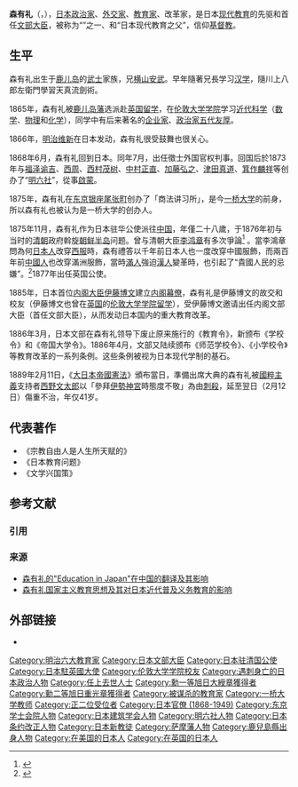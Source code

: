 {{Infobox Officeholder
| honorific-prefix=子爵
| name =森有礼
| image =Mori Arinori, 1871.jpg
| caption       = 

|office = [[文部大臣_(日本)|文部大臣]]
|term_start = 1885年12月22日
|term_end = 1889年2月12日 
|monarch = 
|predecessor = [[大木喬任|大木喬任]]{{small|（文部卿）}}
|successor = [[大山巖|大山巖]]{{small|（臨時兼任）}}

|office1 = [[日本駐英國大使館|大日本帝國駐英國全權公使]]
|term_start1 = 1879年
|term_end1 = 1884年
|monarch1 = 
|predecessor1 = {{link-ja|上野景範|上野景範}}
|successor1 = {{link-ja|河瀨真孝|河瀬真孝}}

|office2 = [[日本駐華大使館|大日本帝國駐清國全權公使]]
|term_start2 = 1875年
|term_end2 = 1878年
|monarch2 = 
|predecessor2 = [[柳原前光|柳原前光]]
|successor2 = [[宍戶璣|宍戶璣]]

|office3 = [[日本駐美國大使館|大日本帝國駐美國臨時公使]]
|term_start3 = 1870年
|term_end3 = 1873年<br>{{small|1872年以前先後為少辨務使、中辨務使}}
|monarch3 = 
|predecessor3 = {{small|新職位}}
|successor3 = {{link-ja|上野景範|上野景範}}{{small|（辨理公使）}}
|birth_date  = {{Birth date|1847|08|23}}
|birth_place = {{JAP}}[[薩摩国|薩摩国]][[鹿兒島郡|鹿兒島郡]][[鹿兒島城|鹿兒島城]]下春日小路町（今[[鹿兒島縣|鹿兒島縣]][[鹿兒島市|鹿兒島市]][[春日町_(鹿兒島市)|春日町]]）
|death_date  = {{Death date and age|1889|02|12|1847|04|23}} 
|death_place = {{JAP}}[[東京府|東京府]][[東京市|東京市]][[麹町区|麹町区]]（今[[東京都|東京都]][[千代田区|千代田区]]）
|alma_mater  = [[伦敦大学学院|伦敦大学学院]]
|occupation  = 外交家、教育家、政治家、改革家
|nationality =
}} 
'''森有礼'''（{{jpn|j=森 有礼|hg=もり ありのり|rm=Mori Arinori|kyu=森 有禮}}，{{bd|1847年|8月23日|1889年|2月12日|catIdx=Mori}}），[[日本|日本]][[政治家|政治家]]、[[外交家|外交家]]、[[教育家|教育家]]、改革家，是日本[[现代教育|现代教育]]的先驱和首任[[文部科學省|文部大臣]]，被称为“{{link-ja|明治六大教育家|明治六大教育家}}”之一、和“日本现代教育之父”，信仰[[基督教|基督教]]。

==生平==
森有礼出生于[[鹿兒島縣|鹿儿岛]]的[[武士|武士]]家族，兄[[横山安武|横山安武]]。早年隨著兄長学习[[汉学|汉学]]，隨川上八郎左衛門學習天真流劍術{{r|林}}。

1865年，森有礼被[[鹿儿岛藩|鹿儿岛藩]]选派赴[[英国|英国]][[留学|留学]]，在[[伦敦大学学院|伦敦大学学院]]学习[[近代|近代]][[科学|科学]]（[[数学|数学]]、[[物理|物理]]和[[化学|化学]]），同学中有后来著名的[[企业家|企业家]]、[[政治家|政治家]][[五代友厚|五代友厚]]。

1866年，[[明治维新|明治维新]]在日本发动，森有礼很受鼓舞也很关心。

1868年6月，森有礼回到日本。同年7月，出任徵士外国官权判事。回国后於1873年与[[福泽谕吉|福泽谕吉]]、[[西周_(启蒙家)|西周]]、[[西村茂树|西村茂树]]、[[中村正直|中村正直]]、[[加藤弘之|加藤弘之]]、[[津田真道|津田真道]]、[[箕作麟祥|箕作麟祥]]等创办了“[[明六社|明六社]]”，從事[[啟蒙|啟蒙]]{{r|林}}。

1875年，森有礼在[[东京|东京]][[银座|银座]][[尾张町|尾张町]]创办了「商法讲习所」，是今[[一桥大学|一桥大学]]的前身，所以森有礼也被认为是一桥大学的创办人。

1875年11月，森有礼作为日本驻华公使派往[[中国|中国]]，年僅二十八歲，于1876年初与当时的[[清朝|清朝]]政府斡旋[[朝鲜半岛|朝鲜半岛]]问题。曾与清朝大臣[[李鸿章|李鸿章]]有多次爭論<ref name="李鸿章—朝鲜">{{cite web |url=http://www.quanxue.cn/LS_Qing3/LHZ/LHZ25.html |title=“能柔朝鲜而不能折日本” |publisher=劝学网 |accessdate=2011-01-10 |language=zh |archive-date=2011-10-19 |archive-url=https://web.archive.org/web/20111019022524/http://quanxue.cn/LS_Qing3/LHZ/LHZ25.html |dead-url=no }}</ref> 。當李鴻章問為何[[日本人|日本人]]改穿[[西服|西服]]時，森有禮答以千年前日本人也一度改穿中國服飾，而兩百年前[[中國人|中國人]]也改穿滿洲服飾，當時[[滿人|滿人]]強迫[[漢人|漢人]]變革時，也引起了“貴國人民的忌嫌”。<ref>{{Cite web |url=https://new.qq.com/omn/20180730/20180730A07LPX.html |title=你可知耻？李鸿章舌战日本驻清公使 |accessdate=2019-06-08 |archive-date=2019-06-08 |archive-url=https://web.archive.org/web/20190608234011/https://new.qq.com/omn/20180730/20180730A07LPX.html |dead-url=no }}</ref>1877年出任英国公使。

1885年，日本首位[[內閣總理大臣|内阁大臣]][[伊藤博文|伊藤博文]]建立[[内阁|内阁]][[幕僚|幕僚]]，森有礼是伊藤博文的故交和校友（伊藤博文也曾在[[英国|英国]]的[[伦敦大学学院|伦敦大学学院]][[留学|留学]]），受伊藤博文邀请出任内阁文部大臣（首任文部大臣），从而发动日本国内的重大教育改革。

1886年3月，日本文部在森有礼领导下废止原来施行的《教育令》，新颁布《学校令》和《帝国大学令》。1886年4月，文部又陆续颁布《师范学校令》、《小学校令》等教育改革的一系列条例。这些条例被视为日本现代学制的基石。

1889年2月11日，《[[大日本帝國憲法|大日本帝國憲法]]》頒布當日，準備出席大典的森有礼被[[國粹主義|國粹主義]]支持者[[西野文太郎|西野文太郎]]以「參拜[[伊勢神宮|伊勢神宮]]時態度不敬」為由[[刺殺|刺殺]]，延至翌日（2月12日）傷重不治，年仅41岁。

==代表著作==
*《宗教自由人是人生所天赋的》
*《日本教育问题》
*《文学兴国策》

== 参考文献 ==
=== 引用 ===
{{Reflist|30em|refs=
<ref name="林">{{cite book |author= 林丁國 |title=《觀念、組織與實踐: 日治時期臺灣體育運動之發展》 |ISBN = 978-986-6078-11-8 |page = 91 |date=2012年2月}}</ref>
}}

=== 来源 ===
{{refbegin}}
*[http://d.wanfangdata.com.cn/Periodical_guizdxxb-shkxb200102010.aspx 森有礼的"Education in Japan"在中国的翻译及其影响]
*[http://www.cqvip.com/qk/82790x/201001/32754858.html 森有礼国家主义教育思想及其对日本近代普及义务教育的影响]
{{refend}}

== 外部链接 ==
* {{Commons category-inline|Mori_Arinori}}

{{Start box}}
{{s-reg|other}}
{{s-new|敘爵}}
{{s-title|森（有禮）家子爵<br>（第一代）|1887年－1889年}}
{{s-after|{{link-ja|森清 (子爵)|森清 (子爵)|森清}}}}
{{End box}}

{{明治六大教育家}}
{{文部科學大臣}}
{{日本駐華大使||大清國公使}}
{{日本駐英國大使}}

{{Authority control}}

{{DEFAULTSORT:Mori Arinori}}
[[Category:明治六大教育家|Category:明治六大教育家]]
[[Category:日本文部大臣|Category:日本文部大臣]]
[[Category:日本驻清国公使|Category:日本驻清国公使]]
[[Category:日本駐英國大使|Category:日本駐英國大使]]
[[Category:伦敦大学学院校友|Category:伦敦大学学院校友]]
[[Category:遇刺身亡的日本政治人物|Category:遇刺身亡的日本政治人物]]
[[Category:任上去世人士|Category:任上去世人士]]
[[Category:勳一等旭日大綬章獲得者|Category:勳一等旭日大綬章獲得者]]
[[Category:勳二等旭日重光章獲得者|Category:勳二等旭日重光章獲得者]]
[[Category:被谋杀的教育家|Category:被谋杀的教育家]]
[[Category:一桥大学教师|Category:一桥大学教师]]
[[Category:正二位受位者|Category:正二位受位者]]
[[Category:日本官僚_(1868-1949)|Category:日本官僚 (1868-1949)]]
[[Category:东京学士会院人物|Category:东京学士会院人物]]
[[Category:日本建筑学会人物|Category:日本建筑学会人物]]
[[Category:明六社人物|Category:明六社人物]]
[[Category:日本条约改正人物|Category:日本条约改正人物]]
[[Category:日本新教徒|Category:日本新教徒]]
[[Category:萨摩藩人物|Category:萨摩藩人物]]
[[Category:鹿兒島縣出身人物|Category:鹿兒島縣出身人物]]
[[Category:在美国的日本人|Category:在美国的日本人]]
[[Category:在英国的日本人|Category:在英国的日本人]]